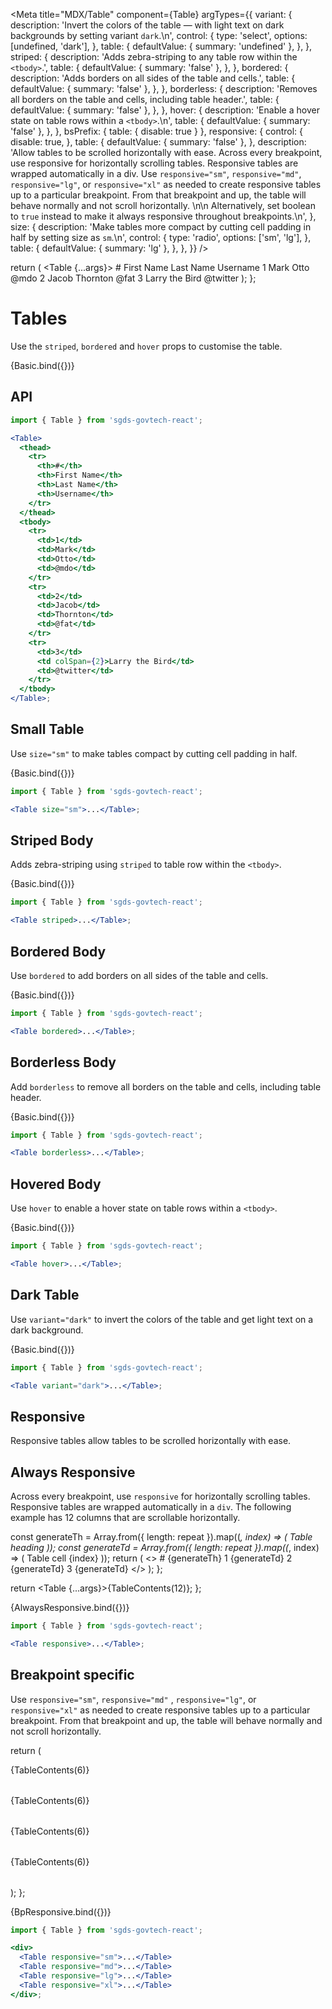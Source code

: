 

<Meta
  title="MDX/Table"
  component={Table}
  argTypes={{
    variant: {
      description:
        'Invert the colors of the table — with light text on dark backgrounds by setting variant `dark`.\n',
      control: {
        type: 'select',
        options: [undefined, 'dark'],
      },
      table: {
        defaultValue: { summary: 'undefined' },
      },
    },
    striped: {
      description: 'Adds zebra-striping to any table row within the `<tbody>`.',
      table: {
        defaultValue: { summary: 'false' },
      },
    },
    bordered: {
      description: 'Adds borders on all sides of the table and cells.',
      table: {
        defaultValue: { summary: 'false' },
      },
    },
    borderless: {
      description:
        'Removes all borders on the table and cells, including table header.',
      table: {
        defaultValue: { summary: 'false' },
      },
    },
    hover: {
      description: 'Enable a hover state on table rows within a `<tbody>`.\n',
      table: {
        defaultValue: { summary: 'false' },
      },
    },
    bsPrefix: { table: { disable: true } },
    responsive: {
      control: {
        disable: true,
      },
      table: {
        defaultValue: { summary: 'false' },
      },
      description:
        'Allow tables to be scrolled horizontally with ease. Across every breakpoint, use responsive for horizontally scrolling tables. Responsive tables are wrapped automatically in a div. Use `responsive="sm"`, `responsive="md"`, `responsive="lg"`, or `responsive="xl"` as needed to create responsive tables up to a particular breakpoint. From that breakpoint and up, the table will behave normally and not scroll horizontally. \n\n Alternatively, set boolean to `true` instead to make it always responsive throughout breakpoints.\n',
    },
    size: {
      description:
        'Make tables more compact by cutting cell padding in half by setting size as `sm`.\n',
      control: {
        type: 'radio',
        options: ['sm', 'lg'],
      },
      table: {
        defaultValue: { summary: 'lg' },
      },
    },
  }}
/>

  return (
    <Table {...args}>
      <thead>
        <tr>
          <th>#</th>
          <th>First Name</th>
          <th>Last Name</th>
          <th>Username</th>
        </tr>
      </thead>
      <tbody>
        <tr>
          <td>1</td>
          <td>Mark</td>
          <td>Otto</td>
          <td>@mdo</td>
        </tr>
        <tr>
          <td>2</td>
          <td>Jacob</td>
          <td>Thornton</td>
          <td>@fat</td>
        </tr>
        <tr>
          <td>3</td>
          <td colSpan={2}>Larry the Bird</td>
          <td>@twitter</td>
        </tr>
      </tbody>
    </Table>
  );
};

# Tables

Use the `striped`, `bordered` and `hover` props to customise the table.

<Canvas>
  <Story name="Basic">{Basic.bind({})}</Story>
</Canvas>

## API

<ArgsTable story="Basic" />

```jsx
import { Table } from 'sgds-govtech-react';

<Table>
  <thead>
    <tr>
      <th>#</th>
      <th>First Name</th>
      <th>Last Name</th>
      <th>Username</th>
    </tr>
  </thead>
  <tbody>
    <tr>
      <td>1</td>
      <td>Mark</td>
      <td>Otto</td>
      <td>@mdo</td>
    </tr>
    <tr>
      <td>2</td>
      <td>Jacob</td>
      <td>Thornton</td>
      <td>@fat</td>
    </tr>
    <tr>
      <td>3</td>
      <td colSpan={2}>Larry the Bird</td>
      <td>@twitter</td>
    </tr>
  </tbody>
</Table>;
```

## Small Table

Use `size="sm"` to make tables compact by cutting cell padding in half.

<Canvas>
  <Story name="Small table" args={{ size: 'sm' }}>
    {Basic.bind({})}
  </Story>
</Canvas>

```jsx
import { Table } from 'sgds-govtech-react';

<Table size="sm">...</Table>;
```

## Striped Body

Adds zebra-striping using `striped` to table row within the `<tbody>`.

<Canvas>
  <Story name="Striped body" args={{ striped: true }}>
    {Basic.bind({})}
  </Story>
</Canvas>

```jsx
import { Table } from 'sgds-govtech-react';

<Table striped>...</Table>;
```

## Bordered Body

Use `bordered` to add borders on all sides of the table and cells.

<Canvas>
  <Story name="Bordered body" args={{ bordered: true }}>
    {Basic.bind({})}
  </Story>
</Canvas>

```jsx
import { Table } from 'sgds-govtech-react';

<Table bordered>...</Table>;
```

## Borderless Body

Add `borderless` to remove all borders on the table and cells, including table header.

<Canvas>
  <Story name="Borderless body" args={{ borderless: true }}>
    {Basic.bind({})}
  </Story>
</Canvas>

```jsx
import { Table } from 'sgds-govtech-react';

<Table borderless>...</Table>;
```

## Hovered Body

Use `hover` to enable a hover state on table rows within a `<tbody>`.

<Canvas>
  <Story name="Hovered body" args={{ hover: true }}>
    {Basic.bind({})}
  </Story>
</Canvas>

```jsx
import { Table } from 'sgds-govtech-react';

<Table hover>...</Table>;
```

## Dark Table

Use `variant="dark"` to invert the colors of the table and get light text on a dark background.

<Canvas>
  <Story name="Dark Mode" args={{ variant: 'dark' }}>
    {Basic.bind({})}
  </Story>
</Canvas>

```jsx
import { Table } from 'sgds-govtech-react';

<Table variant="dark">...</Table>;
```

## Responsive

Responsive tables allow tables to be scrolled horizontally with ease.

## Always Responsive

Across every breakpoint, use `responsive` for horizontally scrolling tables. Responsive tables are wrapped automatically in a `div`.
The following example has 12 columns that are scrollable horizontally.

  const generateTh = Array.from({ length: repeat }).map((_, index) => (
    <th key={index}>Table heading</th>
  ));
  const generateTd = Array.from({ length: repeat }).map((_, index) => (
    <td key={index}>Table cell {index}</td>
  ));
  return (
    <>
      <thead>
        <tr>
          <th>#</th>
          {generateTh}
        </tr>
      </thead>
      <tbody>
        <tr>
          <td>1</td>
          {generateTd}
        </tr>
        <tr>
          <td>2</td>
          {generateTd}
        </tr>
        <tr>
          <td>3</td>
          {generateTd}
        </tr>
      </tbody>
    </>
  );
};

  return <Table {...args}>{TableContents(12)}</Table>;
};

<Canvas>
  <Story name="Responsive" args={{ responsive: true }}>
    {AlwaysResponsive.bind({})}
  </Story>
</Canvas>

```jsx
import { Table } from 'sgds-govtech-react';

<Table responsive>...</Table>;
```

## Breakpoint specific

Use `responsive="sm"`, `responsive="md"` , `responsive="lg"`, or `responsive="xl"` as needed to create responsive tables up to a particular breakpoint.
From that breakpoint and up, the table will behave normally and not scroll horizontally.

  return (
    <div>
      <Table responsive="sm">{TableContents(6)}</Table>
      <Table responsive="md">{TableContents(6)}</Table>
      <Table responsive="lg">{TableContents(6)}</Table>
      <Table responsive="xl">{TableContents(6)}</Table>
    </div>
  );
};

<Canvas>
  <Story name="Breakpoint Specific">{BpResponsive.bind({})}</Story>
</Canvas>

```jsx
import { Table } from 'sgds-govtech-react';

<div>
  <Table responsive="sm">...</Table>
  <Table responsive="md">...</Table>
  <Table responsive="lg">...</Table>
  <Table responsive="xl">...</Table>
</div>;
```
